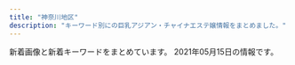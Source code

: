 ```yaml
---
title: "神奈川地区"
description: "キーワード別にの巨乳アジアン・チャイナエステ嬢情報をまとめました。"
---
```


新着画像と新着キーワードをまとめています。
2021年05月15日の情報です。

<DmmAffiliateIns />
<KeywordTable
  shops={
    [
    {
        "station": "JR\u5e73\u585a\u99c5\u5317\u53e3",
        "url": "http://www.huyo.work/",
        "img_links": [
            "http://www.huyo.work/images/head.jpg",
            "http://www.huyo.work/images/2.jpg",
            "http://www.huyo.work/images/interior_t.jpg",
            "http://www.huyo.work/images/news.jpg",
            "http://www.huyo.work/images/sys1.jpg",
            "http://www.huyo.work/img/sora1.jpg",
            "http://www.huyo.work/images/4.jpg",
            "http://www.huyo.work/img/riri1.jpg",
            "http://www.huyo.work/images/mobile.jpg",
            "http://www.huyo.work/images/int2.jpg",
            "http://www.huyo.work/images/line.png",
            "http://www.huyo.work/images/3.jpg",
            "http://www.huyo.work/img/mimi1.jpg",
            "http://www.huyo.work/images/int1.jpg",
            "http://www.huyo.work/images/7.jpg",
            "http://www.huyo.work/images/1.jpg",
            "http://www.huyo.work/img/nana1.jpg",
            "http://www.huyo.work/images/info.jpg",
            "http://www.huyo.work/images/sys2.jpg",
            "http://www.huyo.work/images/staff_t.jpg",
            "http://www.huyo.work/images/8.jpg",
            "http://www.huyo.work/img/ayumi1.jpg",
            "http://www.huyo.work/img/hana1.jpg",
            "http://www.huyo.work/img/mayu1.jpg",
            "http://www.huyo.work/images/5.jpg"
        ],
        "name": "\u3075\u3088\u3046",
        "keywords": {}
    },
    {
        "img_links": [
            "http://es-rei.work/1.jpg",
            "http://es-rei.work/_src/26747296/line1.jpg",
            "http://es-rei.work/_src/26747114/base_03.png",
            "http://es-rei.work/_src/34041600/line3.png",
            "http://es-rei.work/_src/26791051/_dsf9446.jpg",
            "http://es-rei.work/_src/26747170/base_01.png",
            "http://es-rei.work/5.jpg",
            "http://es-rei.work/_src/26747206/navi2_02.png",
            "http://es-rei.work/_src/26747205/navi2_01.png",
            "http://es-rei.work/_src/26747300/line3.png",
            "http://es-rei.work/_src/26747229/line1.jpg",
            "http://es-rei.work/_src/26747141/base_03.png",
            "http://es-rei.work/_src/26747199/sign.png",
            "http://es-rei.work/_src/34041597/wechatimg26_20200914183556350.jpg",
            "http://es-rei.work/_src/26790995/wechatimg38_20181018221746252.jpg",
            "http://es-rei.work/_src/26747209/navi2_05.png",
            "http://es-rei.work/_src/47863239/line3.png",
            "http://es-rei.work/_src/26747203/list_04.png",
            "http://es-rei.work/4.jpg",
            "http://es-rei.work/_src/26791049/_dsf9442.jpg",
            "http://es-rei.work/2.jpg",
            "http://es-rei.work/_src/26747287/line3.png",
            "http://es-rei.work/_src/26747227/line3.png",
            "http://es-rei.work/_src/26747093/_igp4295.jpg",
            "http://es-rei.work/_src/47863108/wechatimg26_20200914183556350.jpg",
            "http://es-rei.work/_src/26747173/base_03.png",
            "http://es-rei.work/_src/26747200/list_01.png",
            "http://es-rei.work/_src/26747289/wechatimg77.jpg",
            "http://es-rei.work/_src/26838155/wechatimg202.jpg",
            "http://es-rei.work/_src/26838158/wechatimg75.jpg",
            "http://es-rei.work/_src/26747210/navi2_06.png",
            "http://es-rei.work/_src/26747223/line3.png",
            "http://es-rei.work/_src/26747201/list_02.png",
            "http://es-rei.work/_src/26824435/cam2.png",
            "http://es-rei.work/_src/26838160/line.png",
            "http://es-rei.work/_src/26747294/line3.png",
            "http://es-rei.work/_src/26747304/line1.jpg",
            "http://es-rei.work/_src/26747187/base_03.png",
            "http://es-rei.work/_src/26747153/base_01.png",
            "http://es-rei.work/_src/47863241/05859f21726dfcef9faa9bab12a2595.jpg",
            "http://es-rei.work/_src/26747292/wechatimg202.jpg",
            "http://es-rei.work/_src/26747204/list_05.png",
            "http://es-rei.work/_src/26747185/base_01.png",
            "http://es-rei.work/_src/26747222/line3.png",
            "http://es-rei.work/_src/26791115/_igp4263.jpg",
            "http://es-rei.work/_src/34041596/05859f21726dfcef9faa9bab12a2595.jpg",
            "http://es-rei.work/_src/26838156/wechatimg204.jpg",
            "http://es-rei.work/_src/26838136/news.jpg",
            "http://es-rei.work/_src/26747158/base_03.png",
            "http://es-rei.work/_src/47863240/line3.png",
            "http://es-rei.work/_src/26747225/wechatimg75.jpg",
            "http://es-rei.work/_src/26747208/navi2_04.png",
            "http://es-rei.work/_src/26791053/_dsf9449.jpg",
            "http://es-rei.work/_src/26747132/line1.jpg",
            "http://es-rei.work/_src/26747293/line3.png",
            "http://es-rei.work/_src/26838174/line.png",
            "http://es-rei.work/_src/26747302/wechatimg204.jpg",
            "http://es-rei.work/_src/34124118/wechatimg26_20200914183556350.jpg",
            "http://es-rei.work/3.jpg",
            "http://es-rei.work/_src/26747301/line3.png",
            "http://es-rei.work/_src/26747221/wechatimg164_1.jpg",
            "http://es-rei.work/_src/26747086/base_01.png",
            "http://es-rei.work/_src/34041599/line3.png",
            "http://es-rei.work/_src/47863242/100054276feb8d8cef3ac5199531cfe.jpg",
            "http://es-rei.work/_src/26747288/line3.png",
            "http://es-rei.work/_src/26824216/b0131b16446464e537eff864d8f041bb.jpg",
            "http://es-rei.work/_src/47863244/line1.jpg",
            "http://es-rei.work/_src/26747202/list_03.png",
            "http://es-rei.work/_src/26747126/base_01.png",
            "http://es-rei.work/_src/34041693/line1.jpg",
            "http://es-rei.work/_src/26747231/line1.jpg",
            "http://es-rei.work/_src/26747226/line3.png",
            "http://es-rei.work/_src/26747218/line1.jpg",
            "http://es-rei.work/_src/26747089/51d8ecbee4cc2935f070c539c37ded71.jpg",
            "http://es-rei.work/_src/26838157/wechatimg77.jpg",
            "http://es-rei.work/_src/26747207/navi2_03.png"
        ],
        "keywords": {
            "86": 4,
            "89": 2,
            "85": 2,
            "83": 4
        },
        "name": "\u9e97",
        "station": "JR\u85e4\u6ca2\u99c5\u5357\u53e3",
        "url": "http://es-rei.work/"
    },
    {
        "name": "\u30c6\u30a3\u30a2\u30e9",
        "station": "JR\u85e4\u6ca2\u99c5\u5357\u53e3",
        "url": "http://es-tiara.jpest.net/",
        "keywords": {},
        "img_links": [
            "http://es-tiara.jpest.net/uploads//sites/29/2021/05/g3.jpg",
            "http://es-tiara.jpest.net/uploads//sites/29/2020/11/new_03.jpg",
            "http://es-tiara.jpest.net/uploads//sites/29/2021/05/g1.jpg",
            "http://es-tiara.jpest.net/uploads//sites/29/elementor/thumbs/g2-p6y6me2p9fjnaj0de7ydxk9qgy0x3q0q7mdpblc9tk.jpg",
            "http://es-tiara.jpest.net/uploads//sites/29/2021/05/g4.jpg",
            "http://es-tiara.jpest.net/uploads//sites/29/elementor/thumbs/g4-p6y6qq3wrxh8tspq33egfgw92wnulh8652oaziwx4o.jpg",
            "http://es-tiara.jpest.net/uploads//sites/29/2020/11/new_01.jpg",
            "http://es-tiara.jpest.net/uploads//sites/29/2021/05/g2.jpg",
            "http://es-tiara.jpest.net/uploads//sites/29/2020/11/top-1.png",
            "http://es-tiara.jpest.net/uploads//sites/29/elementor/thumbs/g1-p6y6ogby9cdarq0icm1wwjj5eduwzt7ittx28ga660.jpg",
            "http://es-tiara.jpest.net/uploads//sites/29/2020/11/liushu.png",
            "http://es-tiara.jpest.net/uploads//sites/29/elementor/thumbs/g3-p6y6s5t17tg0kcmmp7qxqlulr3l1ctxeo6k0dqs9mg.jpg"
        ]
    },
    {
        "station": "JR\u85e4\u6ca2\u99c5\u5357\u53e3",
        "keywords": {},
        "url": "http://yushinen.info/",
        "name": "\u7652\u5fc3\u5712",
        "img_links": [
            "http://yushinen.info/images/g5.jpg",
            "http://yushinen.info/images/g2.jpg",
            "http://yushinen.info/images/g1.jpg",
            "http://yushinen.info/images/room5.jpg",
            "http://yushinen.info/images/room1.jpg",
            "http://yushinen.info/images/g4.jpg",
            "http://yushinen.info/images/room3.jpg",
            "http://yushinen.info/images/room2.jpg",
            "http://yushinen.info/images/g0.jpg",
            "http://yushinen.info/images/nei-03.png",
            "http://yushinen.info/images/g7.jpg",
            "http://yushinen.info/images/info.png",
            "http://yushinen.info/images/room6.jpg",
            "http://yushinen.info/images/g3.jpg",
            "http://yushinen.info/images/flw.png",
            "http://yushinen.info/images/top.jpg",
            "http://yushinen.info/images/mobile.png",
            "http://yushinen.info/images/g6.jpg",
            "http://yushinen.info/images/room4.jpg"
        ]
    },
    {
        "station": "\u4fdd\u571f\u30f6\u8c37\u99c5\u897f\u53e3",
        "keywords": {
            "87": 12,
            "D": 12,
            "C": 12,
            "86": 12
        },
        "url": "http://www.biup.esturl.com/",
        "img_links": [
            "http://www.biup.esturl.com/images/maining.jpg",
            "http://www.biup.esturl.com/images/tit_new.png",
            "http://www.biup.esturl.com/files/001.jpg",
            "http://www.biup.esturl.com/images/tit_therapist.png",
            "http://www.biup.esturl.com/files/002.jpg",
            "http://www.biup.esturl.com/files/003.jpg",
            "http://www.biup.esturl.com/images/img_tel.png",
            "http://www.biup.esturl.com/files/004.jpg",
            "http://www.biup.esturl.com/images/top.jpg",
            "http://www.biup.esturl.com/images/sp_tit_new.png",
            "http://www.biup.esturl.com/images/sp_top.jpg",
            "http://www.biup.esturl.com/images/sp_tit_therapist.png"
        ],
        "name": "\u7f8e UP \uff5e\u30d3\u30a2\u30c3\u30d7\uff5e"
    },
    {
        "station": "JR\u85e4\u6ca2\u99c5\u5357\u53e3",
        "url": "http://vinntuy.xyz/",
        "img_links": [
            "http://vinntuy.xyz/static/picture/top.png",
            "http://vinntuy.xyz/static/picture/s3.jpg",
            "http://vinntuy.xyz/static/picture/room2.jpg",
            "http://vinntuy.xyz/uploads/210401/1-210401144410258.jpg",
            "http://vinntuy.xyz/static/picture/room4.jpg",
            "http://vinntuy.xyz/uploads/210401/1-2104011443001G.jpg",
            "http://vinntuy.xyz/static/picture/s1.jpg",
            "http://vinntuy.xyz/static/picture/s_staff.png",
            "http://vinntuy.xyz/static/picture/room1.jpg",
            "http://vinntuy.xyz/static/picture/news.png",
            "http://vinntuy.xyz/static/picture/mobile.jpg",
            "http://vinntuy.xyz/uploads/210401/1-210401144331M4.jpg",
            "http://vinntuy.xyz/uploads/210412/1-2104121Q114L2.jpg",
            "http://vinntuy.xyz/static/picture/room3.jpg"
        ],
        "name": "Honeyroom",
        "keywords": {}
    },
    {
        "keywords": {},
        "url": "http://vinerty.xyz/",
        "img_links": [
            "http://vinerty.xyz/uploads/180620/1-1P62010193X63.jpg",
            "http://vinerty.xyz/templets/default/picture/interior_t.jpg",
            "http://vinerty.xyz/uploads/210414/1-210414154313312.jpg",
            "http://vinerty.xyz/templets/default/picture/news.jpg",
            "http://vinerty.xyz/uploads/210414/1-210414154346291.png",
            "http://vinerty.xyz/uploads/210414/1-21041415424K61.jpg",
            "http://vinerty.xyz/templets/default/picture/head.jpg",
            "http://vinerty.xyz/uploads/180620/1-1P62010154K00.png",
            "http://vinerty.xyz/uploads/210414/1-2104141542145O.jpg",
            "http://vinerty.xyz/uploads/210414/1-21041416305D18.jpg",
            "http://vinerty.xyz/uploads/210424/1-210424092F2349.jpg",
            "http://vinerty.xyz/templets/default/picture/rec1.png",
            "http://vinerty.xyz/templets/default/picture/staff_t.jpg"
        ],
        "station": "\u6e58\u5357\u53f0\u99c5\u897f\u53e3",
        "name": "\u6e05\u6c34\u6e7e"
    },
    {
        "img_links": [
            "http://www.cc-girl.work/img/kaoru1.jpg",
            "http://www.cc-girl.work/images/sys2.jpg",
            "http://www.cc-girl.work/images/5.jpg",
            "http://www.cc-girl.work/images/staff_t.jpg",
            "http://www.cc-girl.work/images/6.jpg",
            "http://www.cc-girl.work/images/1.jpg",
            "http://www.cc-girl.work/images/int1.jpg",
            "http://www.cc-girl.work/images/7.jpg",
            "http://www.cc-girl.work/img/kumi1.jpg",
            "http://www.cc-girl.work/img/miho1.jpg",
            "http://www.cc-girl.work/images/3.jpg",
            "http://www.cc-girl.work/images/interior_t.jpg",
            "http://www.cc-girl.work/images/8.jpg",
            "http://www.cc-girl.work/img/sizuka1.jpg",
            "http://www.cc-girl.work/images/mobile.jpg",
            "http://www.cc-girl.work/images/4.jpg",
            "http://www.cc-girl.work/images/9.jpg",
            "http://www.cc-girl.work/img/yuri1.jpg",
            "http://www.cc-girl.work/images/sys3.jpg",
            "http://www.cc-girl.work/images/10.jpg",
            "http://www.cc-girl.work/images/rec2.jpg",
            "http://www.cc-girl.work/images/2.jpg",
            "http://www.cc-girl.work/img/eri1.jpg",
            "http://www.cc-girl.work/images/ac1.jpg",
            "http://www.cc-girl.work/images/ta.jpg",
            "http://www.cc-girl.work/images/news.jpg",
            "http://www.cc-girl.work/img/mari1.jpg",
            "http://www.cc-girl.work/img/yaya1.jpg",
            "http://www.cc-girl.work/images/rec1.jpg",
            "http://www.cc-girl.work/img/momo1.jpg",
            "http://www.cc-girl.work/images/11.jpg",
            "http://www.cc-girl.work/img/ai1.jpg",
            "http://www.cc-girl.work/images/line.png",
            "http://www.cc-girl.work/img/yuki1.jpg",
            "http://www.cc-girl.work/images/sys1.jpg",
            "http://www.cc-girl.work/images/head.jpg"
        ],
        "url": "http://www.cc-girl.work/",
        "keywords": {},
        "station": "\u4e0a\u5927\u5ca1\u99c5",
        "name": "yuyu-\u3086\u3046\u3086-"
    },
    {
        "keywords": {},
        "url": "http://f-kaori.work/",
        "station": "JR\u85e4\u6ca2\u99c5\u5357\u53e3",
        "name": "\u85ab",
        "img_links": [
            "http://f-kaori.work/sp/images/pc.jpg",
            "http://f-kaori.work/img/yoka1.jpg",
            "http://f-kaori.work/images/9.jpg",
            "http://f-kaori.work/images/staff_t.jpg",
            "http://f-kaori.work/sp/images/sys.png",
            "http://f-kaori.work/img/yaya1.jpg",
            "http://f-kaori.work/sp/images/9.jpg",
            "http://f-kaori.work/sp/menu/top.jpg",
            "http://f-kaori.work/sp/images/head.jpg",
            "http://f-kaori.work/sp/images/newsb.png",
            "http://f-kaori.work/sp/img/sora1.jpg",
            "http://f-kaori.work/sp/img/yoka1.jpg",
            "http://f-kaori.work/sp/images/int2.png",
            "http://f-kaori.work/sp/images/6.jpg",
            "http://f-kaori.work/sp/images/tel.jpg",
            "http://f-kaori.work/sp/images/rec1.png",
            "http://f-kaori.work/sp/img/sasa1.jpg",
            "http://f-kaori.work/img/risa1.jpg",
            "http://f-kaori.work/images/11.jpg",
            "http://f-kaori.work/images/rec1.png",
            "http://f-kaori.work/images/head.jpg",
            "http://f-kaori.work/sp/images/10.jpg",
            "http://f-kaori.work/images/int1.png",
            "http://f-kaori.work/sp/images/11.jpg",
            "http://f-kaori.work/img/yumi1.jpg",
            "http://f-kaori.work/images/7.jpg",
            "http://f-kaori.work/images/sm.jpg",
            "http://f-kaori.work/images/6.jpg",
            "http://f-kaori.work/images/sys.png",
            "http://f-kaori.work/images/mobile.jpg",
            "http://f-kaori.work/sp/images/footer.png",
            "http://f-kaori.work/sp/img/yaya1.jpg",
            "http://f-kaori.work/images/interior_t.jpg",
            "http://f-kaori.work/images/sisu.png",
            "http://f-kaori.work/images/1.jpg",
            "http://f-kaori.work/sp/images/int1.png",
            "http://f-kaori.work/sp/images/staff_t.jpg",
            "http://f-kaori.work/images/concept.png",
            "http://f-kaori.work/sp/images/top.jpg",
            "http://f-kaori.work/sp/images/sisu_t.png",
            "http://f-kaori.work/images/10.jpg",
            "http://f-kaori.work/images/int2.png",
            "http://f-kaori.work/img/sasa1.jpg",
            "http://f-kaori.work/img/sora1.jpg",
            "http://f-kaori.work/img/emi1.jpg",
            "http://f-kaori.work/sp/images/7.jpg",
            "http://f-kaori.work/sp/images/news.png",
            "http://f-kaori.work/sp/images/8.jpg",
            "http://f-kaori.work/images/line.png",
            "http://f-kaori.work/images/rec2.jpg",
            "http://f-kaori.work/sp/images/topgirl.png",
            "http://f-kaori.work/images/sisu_t.jpg",
            "http://f-kaori.work/sp/images/sisu.jpg",
            "http://f-kaori.work/sp/img/emi1.jpg",
            "http://f-kaori.work/sp/img/risa1.jpg",
            "http://f-kaori.work/sp/images/rec3.png",
            "http://f-kaori.work/images/8.jpg",
            "http://f-kaori.work/sp/menu/interior.jpg",
            "http://f-kaori.work/sp/images/1.jpg",
            "http://f-kaori.work/sp/images/rec2.jpg",
            "http://f-kaori.work/sp/images/interior_t.jpg",
            "http://f-kaori.work/sp/img/yumi1.jpg",
            "http://f-kaori.work/sp/menu/staff.jpg",
            "http://f-kaori.work/images/news.png"
        ]
    },
    {
        "station": "JR\u85e4\u6ca2\u99c5\u5357\u53e3",
        "img_links": [
            "http://yacho.est-u.com/images/staff_03.jpg",
            "http://yacho.est-u.com/images/5.jpg",
            "http://yacho.est-u.com/images/k1.jpg",
            "http://yacho.est-u.com/images/index_01.jpg",
            "http://yacho.est-u.com/images/3.jpg",
            "http://yacho.est-u.com/images/staff_01.jpg",
            "http://yacho.est-u.com/images/4.jpg",
            "http://yacho.est-u.com/images/index_17.jpg",
            "http://yacho.est-u.com/images/2.jpg",
            "http://yacho.est-u.com/images/index_15.jpg",
            "http://yacho.est-u.com/images/index_12.jpg",
            "http://yacho.est-u.com/images/index_03.jpg",
            "http://yacho.est-u.com/images/index_10.jpg",
            "http://yacho.est-u.com/images/index_05.jpg",
            "http://yacho.est-u.com/images/1.jpg",
            "http://yacho.est-u.com/images/index_04.jpg",
            "http://yacho.est-u.com/images/index_07.jpg",
            "http://yacho.est-u.com/images/index_02.jpg",
            "http://yacho.est-u.com/images/k2.jpg",
            "http://yacho.est-u.com/images/index_14.jpg",
            "http://yacho.est-u.com/images/index_06.jpg",
            "http://yacho.est-u.com/images/6.jpg"
        ],
        "keywords": {},
        "name": "\u591c\u8776",
        "url": "http://yacho.est-u.com/"
    },
    {
        "station": "JR\u6238\u585a\u99c5\u6771\u53e3",
        "name": "\u840c\u3048",
        "keywords": {
            "86": 12,
            "D": 12
        },
        "img_links": [
            "http://pretty-esthe.com/images/cg01.jpg",
            "http://pretty-esthe.com/images/r2.jpg",
            "http://pretty-esthe.com/images/news.png",
            "http://pretty-esthe.com/images/cg09.jpg",
            "http://pretty-esthe.com/images/r3.jpg",
            "http://pretty-esthe.com/images/evetop.png",
            "http://pretty-esthe.com/images/top.png",
            "http://pretty-esthe.com/images/r1.jpg",
            "http://pretty-esthe.com/images/r4.jpg",
            "http://pretty-esthe.com/images/cg02.jpg",
            "http://pretty-esthe.com/images/staff_s.png",
            "http://pretty-esthe.com/images/cg05.jpg"
        ],
        "url": "http://pretty-esthe.com/"
    },
    {
        "keywords": {
            "C": 12
        },
        "url": "http://es-treat.com/",
        "station": "\u5929\u738b\u753a\u99c5\u5357\u53e3",
        "img_links": [
            "http://es-treat.com/staff/nana/01mb.jpg",
            "http://es-treat.com/staff/remi/01.jpg",
            "http://es-treat.com/staff/rie/01mb.jpg",
            "http://es-treat.com/staff/yuri/01mb.jpg",
            "http://es-treat.com/staff/remi/01mb.jpg",
            "http://es-treat.com/staff/rie/01.jpg",
            "http://es-treat.com/staff/nana/01.jpg",
            "http://es-treat.com/img/acs.jpg",
            "http://es-treat.com/staff/yuri/01.jpg",
            "http://es-treat.com/pic/topimg1.jpg",
            "http://es-treat.com/pic/head.jpg",
            "http://es-treat.com/img/ttl_staff.png",
            "http://es-treat.com/staff/emi/01mb.jpg",
            "http://es-treat.com/staff/emi/01.jpg",
            "http://es-treat.com/img/tel.jpg"
        ],
        "name": "\u990a\u751f\u5802"
    },
    {
        "name": "\u30c6\u30df\u30ea",
        "keywords": {
            "85": 24,
            "83": 12,
            "86": 12,
            "87": 11,
            "D": 47,
            "C": 54
        },
        "img_links": [
            "https://temiri.ests.jp/images/tit_face.jpg",
            "https://temiri.ests.jp/images/room4.jpg",
            "https://temiri.ests.jp/photos/sites/37/2021/05/202105140250416.jpg",
            "https://temiri.ests.jp/images/top.png",
            "https://temiri.ests.jp/images/room1.jpg",
            "https://temiri.ests.jp/photos/sites/37/2021/04/2021042805581995.jpg",
            "https://temiri.ests.jp/images/tit_new.jpg",
            "https://temiri.ests.jp/photos/sites/37/2021/05/2021051402503516.jpg",
            "https://temiri.ests.jp/images/room2.jpg",
            "https://temiri.ests.jp/images/room5.jpg",
            "https://temiri.ests.jp/images/room6.jpg",
            "https://temiri.ests.jp/photos/sites/37/2021/04/2021042805581827.jpg",
            "https://temiri.ests.jp/images/link_nav05.jpg",
            "https://temiri.ests.jp/images/room3.jpg",
            "https://temiri.ests.jp/images/close_eject.png",
            "https://temiri.ests.jp/images/link_nav04.jpg",
            "https://temiri.ests.jp/images/link_nav03.jpg",
            "https://temiri.ests.jp/images/link_nav02.jpg",
            "https://temiri.ests.jp/images/link_nav07.jpg",
            "https://temiri.ests.jp/images/img_eject.jpg",
            "https://temiri.ests.jp/photos/sites/37/2021/04/2021042805581632.jpg",
            "https://temiri.ests.jp/images/tit_eject.jpg",
            "https://temiri.ests.jp/images/btn_eject.jpg",
            "https://temiri.ests.jp/images/link_nav01.jpg",
            "https://temiri.ests.jp/photos/sites/37/2021/04/2021042805581763.jpg",
            "https://temiri.ests.jp/images/link_nav06.jpg",
            "https://temiri.ests.jp/images/sp_top.jpg"
        ],
        "url": "https://temiri.ests.jp/",
        "station": "\u4e0a\u5927\u5ca1\u99c5"
    },
    {
        "url": "http://www.imouto-esute2866.com/",
        "station": "JR\u5e73\u585a\u99c5\u5317\u53e3",
        "name": "\u30ea\u30e9\u30af\u30bc\u30fc\u30b7\u30e7\u30f3\u59b9",
        "keywords": {
            "C": 7
        },
        "img_links": [
            "http://www.imouto-esute2866.com/flash/top-1.jpg",
            "http://www.imouto-esute2866.com/images/013.jpg",
            "http://www.imouto-esute2866.com/images/012.jpg"
        ]
    },
    {
        "station": "JR\u85e4\u6ca2\u99c5\u5357\u53e3",
        "img_links": [
            "http://www.relax-fairyark.info/img/sta264.jpg",
            "http://www.relax-fairyark.info/img/st261.jpg",
            "http://www.relax-fairyark.info/img/st1.jpg",
            "http://www.relax-fairyark.info/img/st223.jpg",
            "http://www.relax-fairyark.info/img/sta256.jpg",
            "http://www.relax-fairyark.info/img/sta223.jpg",
            "http://www.relax-fairyark.info/img/head.jpg",
            "http://www.relax-fairyark.info/img/st150.jpg",
            "http://www.relax-fairyark.info/img/st227.jpg",
            "http://www.relax-fairyark.info/img/sta150.jpg",
            "http://www.relax-fairyark.info/img/st255.jpg",
            "http://www.relax-fairyark.info/img/sta220.jpg",
            "http://www.relax-fairyark.info/img/sta261.jpg",
            "http://www.relax-fairyark.info/img/botton.jpg",
            "http://www.relax-fairyark.info/img/st260.jpg",
            "http://www.relax-fairyark.info/img/tel.png",
            "http://www.relax-fairyark.info/img/st265.jpg",
            "http://www.relax-fairyark.info/img/sta265.jpg",
            "http://www.relax-fairyark.info/img/footbotton.png",
            "http://www.relax-fairyark.info/img/sta255.jpg",
            "http://www.relax-fairyark.info/img/body2.jpg",
            "http://www.relax-fairyark.info/img/st0220.jpg",
            "http://www.relax-fairyark.info/img/nos.jpg",
            "http://www.relax-fairyark.info/img/st220.jpg",
            "http://www.relax-fairyark.info/img/sta213.jpg",
            "http://www.relax-fairyark.info/img/st264.jpg",
            "http://www.relax-fairyark.info/img/vlt.png",
            "http://www.relax-fairyark.info/img/sta260.jpg",
            "http://www.relax-fairyark.info/img/st213.jpg",
            "http://www.relax-fairyark.info/img/st256.jpg"
        ],
        "keywords": {
            "E": 5,
            "C": 2,
            "D": 5,
            "87": 6,
            "85": 2,
            "86": 4
        },
        "url": "http://www.relax-fairyark.info/",
        "name": "Fairy Ark"
    },
    {
        "url": "https://fuwafuwa-girl.jpn.vin/",
        "img_links": [
            "https://fuwafuwa-girl.jpn.vin/images/m12.jpg",
            "https://fuwafuwa-girl.jpn.vin/images/s_pick.png",
            "https://fuwafuwa-girl.jpn.vin/images/m13.jpg",
            "https://fuwafuwa-girl.jpn.vin/images/m9.jpg",
            "https://fuwafuwa-girl.jpn.vin/images/m8.jpg",
            "https://fuwafuwa-girl.jpn.vin/images/room1.jpg",
            "https://fuwafuwa-girl.jpn.vin/images/s_news.png",
            "https://fuwafuwa-girl.jpn.vin/photos/sites/34/2021/02/2021022406110282.jpg",
            "https://fuwafuwa-girl.jpn.vin/images/top.png",
            "https://fuwafuwa-girl.jpn.vin/images/m15.jpg",
            "https://fuwafuwa-girl.jpn.vin/images/room3.jpg",
            "https://fuwafuwa-girl.jpn.vin/images/s_massage.png",
            "https://fuwafuwa-girl.jpn.vin/images/info.jpg",
            "https://fuwafuwa-girl.jpn.vin/photos/sites/34/2021/02/2021022406110384.jpg",
            "https://fuwafuwa-girl.jpn.vin/images/s_staff.png",
            "https://fuwafuwa-girl.jpn.vin/images/m10.jpg",
            "https://fuwafuwa-girl.jpn.vin/images/room4.jpg",
            "https://fuwafuwa-girl.jpn.vin/photos/sites/34/2021/02/2021022406110276.jpg",
            "https://fuwafuwa-girl.jpn.vin/images/room2.jpg",
            "https://fuwafuwa-girl.jpn.vin/images/m14.jpg",
            "https://fuwafuwa-girl.jpn.vin/images/mobile.jpg",
            "https://fuwafuwa-girl.jpn.vin/images/s_link.png",
            "https://fuwafuwa-girl.jpn.vin/photos/sites/34/2021/02/202102240611046.jpg",
            "https://fuwafuwa-girl.jpn.vin/images/m7.jpg",
            "https://fuwafuwa-girl.jpn.vin/images/m11.jpg"
        ],
        "name": "\u3075\u308f\u3075\u308f\u5a18",
        "keywords": {
            "C": 13,
            "85": 5,
            "87": 10,
            "88": 5,
            "D": 10,
            "E": 10
        },
        "station": "\u4e0a\u5927\u5ca1\u99c5"
    },
    {
        "station": "JR\u85e4\u6ca2\u99c5\u5357\u53e3",
        "url": "https://174018370.wixsite.com/mysite-5/",
        "name": "\u30a2\u30eb\u30b9",
        "img_links": [
            "https://static.wixstatic.com/media/fa16f5_10bb2bee15cc4bae8e5cb63703e45c70~mv2.jpg",
            "https://static.wixstatic.com/media/fa16f5_c5eb62e882bb4223841ed94f9c0e4c94~mv2.jpg",
            "https://static.wixstatic.com/media/fa16f5_86eb1c796f8c4331b4c38b69cda1b743~mv2.jpg"
        ],
        "keywords": {
            "84": 4,
            "F": 1,
            "87": 5,
            "\u30bb\u30af\u30b7\u30fc": 5
        }
    },
    {
        "name": "\u3059\u3054\u3044\u7652\u3057",
        "img_links": [
            "http://www.sugoi.esturl.com/files/002.jpg",
            "http://www.sugoi.esturl.com/photo_news/upimg/70951608b5e693bbf5_0.jpg",
            "http://www.sugoi.esturl.com/images/tit_therapist.png",
            "http://www.sugoi.esturl.com/files/005.jpg",
            "http://www.sugoi.esturl.com/files/003.jpg",
            "http://www.sugoi.esturl.com/images/sp_top.jpg",
            "http://www.sugoi.esturl.com/images/maining.jpg",
            "http://www.sugoi.esturl.com/images/top.jpg",
            "http://www.sugoi.esturl.com/images/tit_new.png",
            "http://www.sugoi.esturl.com/images/sp_tit_therapist.png",
            "http://www.sugoi.esturl.com/images/sp_tit_new.png",
            "http://www.sugoi.esturl.com/photo_news/upimg/75643607cd8483a10c_0.jpg",
            "http://www.sugoi.esturl.com/images/img_tel.png",
            "http://www.sugoi.esturl.com/files/004.jpg",
            "http://www.sugoi.esturl.com/files/006.jpg",
            "http://www.sugoi.esturl.com/files/001.jpg"
        ],
        "keywords": {
            "87": 24,
            "D": 24,
            "86": 12,
            "C": 12
        },
        "url": "http://www.sugoi.esturl.com/",
        "station": "JR\u6238\u585a\u99c5"
    },
    {
        "img_links": [
            "http://www.bestlove.iesjp.com/photo_news/upimg/694716066af5752b7c_1.jpg",
            "http://www.bestlove.iesjp.com/files/007-03.jpg",
            "http://www.bestlove.iesjp.com/files/002.jpg",
            "http://www.bestlove.iesjp.com/files/003.jpg",
            "http://www.bestlove.iesjp.com/files/002-03.jpg",
            "http://www.bestlove.iesjp.com/files/006.jpg",
            "http://www.bestlove.iesjp.com/images/atomosky.jpg",
            "http://www.bestlove.iesjp.com/files/001-02.jpg",
            "http://www.bestlove.iesjp.com/files/004-02.jpg",
            "http://www.bestlove.iesjp.com/files/005.jpg",
            "http://www.bestlove.iesjp.com/files/007-02.jpg",
            "http://www.bestlove.iesjp.com/files/005-02.jpg",
            "http://www.bestlove.iesjp.com/files/006-03.jpg",
            "http://www.bestlove.iesjp.com/images/mobile.jpg",
            "http://www.bestlove.iesjp.com/files/007.jpg",
            "http://www.bestlove.iesjp.com/files/003-02.jpg",
            "http://www.bestlove.iesjp.com/files/003-03.jpg",
            "http://www.bestlove.iesjp.com/files/005-03.jpg",
            "http://www.bestlove.iesjp.com/photo_news/upimg/80412607e8c301f1d9_0.jpg",
            "http://www.bestlove.iesjp.com/files/006-02.jpg",
            "http://www.bestlove.iesjp.com/files/004-03.jpg",
            "http://www.bestlove.iesjp.com/files/004.jpg",
            "http://www.bestlove.iesjp.com/files/002-02.jpg",
            "http://www.bestlove.iesjp.com/images/r3.jpg",
            "http://www.bestlove.iesjp.com/files/001-03.jpg",
            "http://www.bestlove.iesjp.com/files/001.jpg",
            "http://www.bestlove.iesjp.com/images/line.png"
        ],
        "url": "http://www.bestlove.iesjp.com/",
        "name": "Best Love \uff5e\u30d9\u30b9\u30c8\u30e9\u30d6\uff5e",
        "keywords": {
            "83": 12,
            "87": 12,
            "D": 8,
            "C": 31
        },
        "station": "JR\u5e73\u585a\u99c5\u5317\u53e3"
    },
    {
        "keywords": {},
        "station": "JR\u85e4\u6ca2\u99c5\u5357\u53e3",
        "img_links": [
            "http://lavender-est.xyz/girl/5_3.jpg",
            "http://lavender-est.xyz/images/room/r3.jpg",
            "http://lavender-est.xyz/girl/14_2.jpg",
            "http://lavender-est.xyz/girl/7_2.jpg",
            "http://lavender-est.xyz/girl/14.jpg",
            "http://lavender-est.xyz/images/lr_02.jpg",
            "http://lavender-est.xyz/girl/9_1.jpg",
            "http://lavender-est.xyz/girl/5.jpg",
            "http://lavender-est.xyz/girl/9_2.jpg",
            "http://lavender-est.xyz/girl/5_2.jpg",
            "http://lavender-est.xyz/images/bar_staff.jpg",
            "http://lavender-est.xyz/girl/10.jpg",
            "http://lavender-est.xyz/images/top01.jpg",
            "http://lavender-est.xyz/images/tel.png",
            "http://lavender-est.xyz/images/twitter.jpg",
            "http://lavender-est.xyz/girl/7.jpg",
            "http://lavender-est.xyz/girl/7_1.jpg",
            "http://lavender-est.xyz/girl/9.jpg",
            "http://lavender-est.xyz/girl/14_1.jpg",
            "http://lavender-est.xyz/images/pro_girl_line.jpg",
            "http://lavender-est.xyz/girl/5_1.jpg",
            "http://lavender-est.xyz/images/mobile.png",
            "http://lavender-est.xyz/girl/11_1.jpg",
            "http://lavender-est.xyz/images/room/r4.jpg",
            "http://lavender-est.xyz/girl/6.jpg",
            "http://lavender-est.xyz/girl/10_1.jpg",
            "http://lavender-est.xyz/images/room/r1.jpg",
            "http://lavender-est.xyz/i/girl/6.jpg",
            "http://lavender-est.xyz/girl/6_1.jpg",
            "http://lavender-est.xyz/girl/11.jpg",
            "http://lavender-est.xyz/images/room/r2.jpg",
            "http://lavender-est.xyz/girl/11_2.jpg",
            "http://lavender-est.xyz/girl/10_2.jpg",
            "http://lavender-est.xyz/girl/2.jpg",
            "http://lavender-est.xyz/girl/2_1.jpg",
            "http://lavender-est.xyz/girl/3.jpg",
            "http://lavender-est.xyz/girl/15.jpg",
            "http://lavender-est.xyz/girl/15_1.jpg",
            "http://lavender-est.xyz/girl/3_1.jpg"
        ],
        "name": "\u30e9\u30d9\u30f3\u30c0\u30fc",
        "url": "http://lavender-est.xyz/"
    },
    {
        "img_links": [
            "http://treat-rlx.com/pic/topimg4.png",
            "http://treat-rlx.com/i/files/homeimg.jpg",
            "http://treat-rlx.com/img/ttl_mobile.png",
            "http://treat-rlx.com/staff/aya/01mb.jpg",
            "http://treat-rlx.com/staff/mika/01.jpg",
            "http://treat-rlx.com/img/ttl_staff.jpg",
            "http://treat-rlx.com/pic/topimg1.png",
            "http://treat-rlx.com/pic/head.jpg",
            "http://treat-rlx.com/img/att.png",
            "http://treat-rlx.com/pic/topimg5.png",
            "http://treat-rlx.com/img/ttl_rec.png",
            "http://treat-rlx.com/staff/aya/01.jpg",
            "http://treat-rlx.com/pic/topimg2.png",
            "http://treat-rlx.com/staff/mika/01mb.jpg",
            "http://treat-rlx.com/pic/topimg3.png"
        ],
        "station": "\u5584\u884c\u99c5\u6771\u53e3",
        "url": "http://treat-rlx.com/",
        "keywords": {
            "C": 11
        },
        "name": "\u798f\u7e01"
    },
    {
        "name": "\u968f\u7e01",
        "img_links": [
            "http://sui-en.work/images/1.png",
            "http://sui-en.work/images/sys1.jpg",
            "http://sui-en.work/images/ta.jpg",
            "http://sui-en.work/images/3.png",
            "http://sui-en.work/img/sena1.jpg",
            "http://sui-en.work/images/2.png",
            "http://sui-en.work/images/mobile.jpg",
            "http://sui-en.work/images/staff_t.png",
            "http://sui-en.work/images/b1.jpg",
            "http://sui-en.work/img/hana1.jpg",
            "http://sui-en.work/images/4.png",
            "http://sui-en.work/images/interior_t.png",
            "http://sui-en.work/images/head.jpg",
            "http://sui-en.work/images/int1.png",
            "http://sui-en.work/img/yuki1.jpg",
            "http://sui-en.work/img/kaori1.jpg",
            "http://sui-en.work/images/b2.jpg",
            "http://sui-en.work/images/tr.jpg",
            "http://sui-en.work/images/info.jpg",
            "http://sui-en.work/images/int2.png",
            "http://sui-en.work/images/sys3.png",
            "http://sui-en.work/images/news.jpg",
            "http://sui-en.work/images/sys2.jpg",
            "http://sui-en.work/images/int3.png"
        ],
        "station": "JR\u5e73\u585a\u99c5\u5317\u53e3",
        "keywords": {},
        "url": "http://sui-en.work/"
    },
    {
        "url": "http://izumi.ests.jp/",
        "keywords": {
            "D": 48,
            "E": 8,
            "87": 8,
            "85": 40,
            "86": 8
        },
        "img_links": [
            "http://izumi.ests.jp/photos/sites/54/2020/07/2020070605483923.jpg",
            "http://izumi.ests.jp/images/mobile.jpg",
            "http://izumi.ests.jp/images/s3.jpg",
            "http://izumi.ests.jp/images/service2.jpg",
            "http://izumi.ests.jp/images/room3.jpg",
            "http://izumi.ests.jp/photos/sites/54/2019/10/2019100205593058.jpg",
            "http://izumi.ests.jp/photos/sites/54/2020/05/2020051209400132.jpg",
            "http://izumi.ests.jp/images/room4.jpg",
            "http://izumi.ests.jp/images/top.jpg",
            "http://izumi.ests.jp/images/info.jpg",
            "http://izumi.ests.jp/images/s_news.jpg",
            "http://izumi.ests.jp/photos/sites/54/2019/10/2019100205592997.jpg",
            "http://izumi.ests.jp/images/s1.jpg",
            "http://izumi.ests.jp/images/room1.jpg",
            "http://izumi.ests.jp/images/info2.jpg",
            "http://izumi.ests.jp/images/room2.jpg",
            "http://izumi.ests.jp/images/service3.jpg",
            "http://izumi.ests.jp/images/service4.jpg",
            "http://izumi.ests.jp/images/service1.jpg",
            "http://izumi.ests.jp/photos/sites/54/2020/12/2020121307073529.jpg",
            "http://izumi.ests.jp/photos/sites/54/2021/04/2021042802424765.jpg",
            "http://izumi.ests.jp/photos/sites/54/2020/09/2020092004565418.jpg"
        ],
        "station": "\u6e58\u5357\u53f0\u99c5\u897f\u53e3",
        "name": "\u6e58\u5357\u604b"
    },
    {
        "name": "\u60a0\u697d",
        "img_links": [
            "http://yu-raku.info/staff/s-yuko1.jpg",
            "http://yu-raku.info/staff/s-kana1.jpg",
            "http://yu-raku.info/images/bar-therapist.png",
            "http://yu-raku.info/images/fotter.jpg",
            "http://yu-raku.info/images/b-interior.jpg",
            "http://yu-raku.info/staff/s-niri1.jpg",
            "http://yu-raku.info/images/sm-cam30min.png",
            "http://yu-raku.info/images/pic-interior.png",
            "http://yu-raku.info/staff/s-miki1.jpg",
            "http://yu-raku.info/staff/s-emi5.jpg",
            "http://yu-raku.info/images/cam30min.png",
            "http://yu-raku.info/staff/s-sayuri1.jpg",
            "http://yu-raku.info/images/bar-interior.png",
            "http://yu-raku.info/images/c-therapist0.png",
            "http://yu-raku.info/images/bar-cam.png",
            "http://yu-raku.info/sp/images/b-tel.png",
            "http://yu-raku.info/images/bar-cover.png",
            "http://yu-raku.info/sp/images/bar-cam.png",
            "http://yu-raku.info/staff/s-emi4.jpg",
            "http://yu-raku.info/staff/s-emi3.jpg",
            "http://yu-raku.info/staff/s-nana1.jpg",
            "http://yu-raku.info/sp/images/bar-cover.png",
            "http://yu-raku.info/images/bar-info.png",
            "http://yu-raku.info/images/c-top0.png"
        ],
        "station": "JR\u5927\u8239\u99c5\u6771\u53e3",
        "url": "http://yu-raku.info/",
        "keywords": {}
    },
    {
        "name": "\u6d5c\u8fba\u306e\u604b",
        "url": "http://www.hamabei.com/",
        "img_links": [
            "http://www.hamabei.com/images/buttona_06.jpg",
            "http://www.hamabei.com/images/giral012.jpg",
            "http://www.hamabei.com/images/buttona_05.jpg",
            "http://www.hamabei.com/images/qr.jpg",
            "http://www.hamabei.com/images/giral009.jpg",
            "http://www.hamabei.com/images/miki1.jpg",
            "http://www.hamabei.com/images/nana1.jpg",
            "http://www.hamabei.com/images/giral007.jpg",
            "http://www.hamabei.com/images/giral015.jpg",
            "http://www.hamabei.com/images/buttona_04.jpg",
            "http://www.hamabei.com/images/kaori1.jpg",
            "http://www.hamabei.com/images/buttona_08.jpg",
            "http://www.hamabei.com/images/buttona_07.jpg",
            "http://www.hamabei.com/images/giral014.jpg",
            "http://www.hamabei.com/images/buttona_03.jpg",
            "http://www.hamabei.com/images/yuka1.jpg"
        ],
        "station": "JR\u8305\u30f6\u5d0e\u99c5\u5357\u53e3",
        "keywords": {}
    },
    {
        "station": "JR\u85e4\u6ca2\u99c5\u5317\u53e3",
        "keywords": {},
        "url": "http://en.este88.com/",
        "name": "\u7e01",
        "img_links": [
            "http://en.este88.com/gals/yuyu1.jpg",
            "http://en.este88.com/i/images/info_15.jpg",
            "http://en.este88.com/gals/mika1.jpg",
            "http://en.este88.com/gals/asuka1.jpg",
            "http://en.este88.com/gals/rena1.jpg",
            "http://en.este88.com/gals/kasumi1.jpg",
            "http://en.este88.com/i/images/info_09.jpg",
            "http://en.este88.com/images/info.png",
            "http://en.este88.com/gals/nana1.jpg",
            "http://en.este88.com/gals/emi1.jpg",
            "http://en.este88.com/gals/koko1.jpg",
            "http://en.este88.com/i/images/info_12.jpg",
            "http://en.este88.com/gals/anna1.jpg",
            "http://en.este88.com/gals/saya1.jpg",
            "http://en.este88.com/i/images/info_07.jpg"
        ]
    },
    {
        "name": "\u30ad\u30e3\u30f3\u30c7\u30a3",
        "img_links": [
            "https://candy.jps.cm/images/s2.jpg",
            "https://candy.jps.cm/images/tel.jpg",
            "https://candy.jps.cm/images/s_link.jpg",
            "https://candy.jps.cm/photos/sites/46/2021/03/2021032412025519.jpg",
            "https://candy.jps.cm/images/room3.jpg",
            "https://candy.jps.cm/images/top.jpg",
            "https://candy.jps.cm/photos/sites/46/2021/03/2021032412025477.jpg",
            "https://candy.jps.cm/photos/sites/46/2021/03/2021032412025333.jpg",
            "https://candy.jps.cm/images/s1.jpg",
            "https://candy.jps.cm/images/room1.jpg",
            "https://candy.jps.cm/images/room4.jpg",
            "https://candy.jps.cm/images/room2.jpg",
            "https://candy.jps.cm/images/new.jpg",
            "https://candy.jps.cm/images/s_staff.jpg",
            "https://candy.jps.cm/photos/sites/46/2021/03/2021032412025571.jpg",
            "https://candy.jps.cm/images/news_bj2.jpg",
            "https://candy.jps.cm/images/s_face.jpg",
            "https://candy.jps.cm/images/mobile.jpg",
            "https://candy.jps.cm/images/s_news.jpg"
        ],
        "keywords": {
            "86": 48,
            "D": 64,
            "85": 16,
            "C": 12
        },
        "station": "JR\u6238\u585a\u99c5\u6771\u53e3",
        "url": "https://candy.jps.cm/"
    },
    {
        "name": "\u521d\u604b",
        "url": "http://www.hatsukoi.mensest.com/",
        "img_links": [
            "http://www.hatsukoi.mensest.com/files/005.jpg",
            "http://www.hatsukoi.mensest.com/files/006.jpg",
            "http://www.hatsukoi.mensest.com/images/btn2.png",
            "http://www.hatsukoi.mensest.com/images/icon_staff.png",
            "http://www.hatsukoi.mensest.com/images/mainImg_sub.jpg",
            "http://www.hatsukoi.mensest.com/common/images/photo02.jpg",
            "http://www.hatsukoi.mensest.com/files/001.jpg",
            "http://www.hatsukoi.mensest.com/common/images/photo01.jpg",
            "http://www.hatsukoi.mensest.com/images/icon_tel.png",
            "http://www.hatsukoi.mensest.com/images/icon_info.png",
            "http://www.hatsukoi.mensest.com/files/002.jpg",
            "http://www.hatsukoi.mensest.com/files/004.jpg",
            "http://www.hatsukoi.mensest.com/images/icon_top.png",
            "http://www.hatsukoi.mensest.com/files/003.jpg",
            "http://www.hatsukoi.mensest.com/common/images/photo03.jpg"
        ],
        "station": "JR\u6771\u6238\u585a\u99c5\u6771\u53e3",
        "keywords": {
            "D": 24,
            "88": 4,
            "87": 16,
            "86": 4
        }
    },
    {
        "name": "\u30ad\u30e5\u30fc\u30c8",
        "img_links": [
            "http://onlyone-relax.xyz/images/cg06.jpg",
            "http://onlyone-relax.xyz/images/cg09.jpg",
            "http://onlyone-relax.xyz/images/cg01.jpg",
            "http://onlyone-relax.xyz/images/cg02.jpg",
            "http://onlyone-relax.xyz/images/cg08.jpg",
            "http://onlyone-relax.xyz/images/top2.png",
            "http://onlyone-relax.xyz/images/spacer300x450.png",
            "http://onlyone-relax.xyz/images/cg07.jpg",
            "http://onlyone-relax.xyz/images/cg04.jpg",
            "http://onlyone-relax.xyz/images/qr.jpg",
            "http://onlyone-relax.xyz/images/1.jpg",
            "http://onlyone-relax.xyz/images/4.jpg",
            "http://onlyone-relax.xyz/images/2.jpg",
            "http://onlyone-relax.xyz/images/top.png",
            "http://onlyone-relax.xyz/images/cg10.jpg",
            "http://onlyone-relax.xyz/images/cg05.jpg",
            "http://onlyone-relax.xyz/images/cg03.jpg"
        ],
        "url": "http://onlyone-relax.xyz/",
        "keywords": {
            "E": 8,
            "F": 8,
            "C": 8,
            "D": 61
        },
        "station": "JR\u5c0f\u7530\u539f\u99c5\u897f\u53e3"
    },
    {
        "img_links": [
            "http://es-hanabi.xyz/images/new1.jpg",
            "http://es-hanabi.xyz/images/g5.jpg",
            "http://es-hanabi.xyz/images/top.jpg",
            "http://es-hanabi.xyz/images/r5.jpg",
            "http://es-hanabi.xyz/images/g2.jpg",
            "http://es-hanabi.xyz/images/g1.jpg",
            "http://es-hanabi.xyz/images/r2.jpg",
            "http://es-hanabi.xyz/images/r1.jpg",
            "http://es-hanabi.xyz/images/r7.jpg",
            "http://es-hanabi.xyz/images/r8.jpg",
            "http://es-hanabi.xyz/images/g0.jpg",
            "http://es-hanabi.xyz/images/mobile.png",
            "http://es-hanabi.xyz/images/zi_staff.png",
            "http://es-hanabi.xyz/images/g3.jpg",
            "http://es-hanabi.xyz/images/g4.jpg",
            "http://es-hanabi.xyz/images/r6.jpg"
        ],
        "name": "\u30cf\u30ca\u30d3",
        "station": "JR\u5e73\u585a\u99c5\u897f\u53e3",
        "url": "http://es-hanabi.xyz/",
        "keywords": {
            "C": 7
        }
    },
    {
        "name": "\u5eb7\u7f8e\uff5e\u30b3\u30a6\u30df\uff5e",
        "img_links": [
            "http://haruk.work/sp/images/info_t.jpg",
            "http://haruk.work/sp/images/int4.jpg",
            "http://haruk.work/sp/images/ac1.jpg",
            "http://haruk.work/sp/img/ayumi1.jpg",
            "http://haruk.work/sp/images/sms.jpg",
            "http://haruk.work/images/rec2.jpg",
            "http://haruk.work/images/info.png",
            "http://haruk.work/sp/images/int5.jpg",
            "http://haruk.work/images/sm.jpg",
            "http://haruk.work/images/interior_t.jpg",
            "http://haruk.work/img/yuna1.jpg",
            "http://haruk.work/images/1.jpg",
            "http://haruk.work/sp/images/1.jpg",
            "http://haruk.work/sp/img/yuna1.jpg",
            "http://haruk.work/sp/images/interior_t.jpg",
            "http://haruk.work/images/3.jpg",
            "http://haruk.work/images/head.jpg",
            "http://haruk.work/img/akari1.jpg",
            "http://haruk.work/sp/images/info.png",
            "http://haruk.work/images/staff_t.jpg",
            "http://haruk.work/images/news.png",
            "http://haruk.work/images/ta.jpg",
            "http://haruk.work/sp/images/rec1.png",
            "http://haruk.work/images/int1.png",
            "http://haruk.work/images/tel.jpg",
            "http://haruk.work/sp/img/akari1.jpg",
            "http://haruk.work/images/sys.png",
            "http://haruk.work/images/line.png",
            "http://haruk.work/sp/images/news.jpg",
            "http://haruk.work/sp/images/footer.png",
            "http://haruk.work/sp/images/ac2.jpg",
            "http://haruk.work/sp/images/int1.jpg",
            "http://haruk.work/sp/images/3.jpg",
            "http://haruk.work/images/int2.png",
            "http://haruk.work/img/ayumi1.jpg",
            "http://haruk.work/sp/images/rec2.jpg",
            "http://haruk.work/sp/menu/staff.jpg",
            "http://haruk.work/sp/images/int2.jpg",
            "http://haruk.work/sp/images/newsb.png",
            "http://haruk.work/sp/images/sys.png",
            "http://haruk.work/sp/menu/top.jpg",
            "http://haruk.work/sp/images/2.jpg",
            "http://haruk.work/sp/images/tel.jpg",
            "http://haruk.work/images/2.jpg",
            "http://haruk.work/sp/images/int3.jpg",
            "http://haruk.work/sp/images/staff_t.jpg",
            "http://haruk.work/images/rec1.png",
            "http://haruk.work/sp/images/head.jpg"
        ],
        "station": "JR\u5927\u8239\u99c5\u6771\u53e3",
        "url": "http://haruk.work/",
        "keywords": {}
    },
    {
        "keywords": {},
        "img_links": [
            "http://tenshinokoi.es-come.net/images/info1.jpg",
            "http://tenshinokoi.es-come.net/girls/hiromi1.jpg",
            "http://tenshinokoi.es-come.net/i/80/risa1.jpg",
            "http://tenshinokoi.es-come.net/images/share/pickup.png",
            "http://tenshinokoi.es-come.net/images/shishubar.png",
            "http://tenshinokoi.es-come.net/girls/misaki1.jpg",
            "http://tenshinokoi.es-come.net/i/80/yuna1.jpg",
            "http://tenshinokoi.es-come.net/girls/riri1.jpg",
            "http://tenshinokoi.es-come.net/images/share/tel.png",
            "http://tenshinokoi.es-come.net/img/header00.jpg",
            "http://tenshinokoi.es-come.net/img/header02.jpg",
            "http://tenshinokoi.es-come.net/img/sumire1.jpg",
            "http://tenshinokoi.es-come.net/i/120/risa1.jpg",
            "http://tenshinokoi.es-come.net/girls/yuyu1.jpg",
            "http://tenshinokoi.es-come.net/girls/sumire1.jpg",
            "http://tenshinokoi.es-come.net/girls/yuki1.jpg",
            "http://tenshinokoi.es-come.net/images/info2.jpg",
            "http://tenshinokoi.es-come.net/images/share/sp-kp2.png",
            "http://tenshinokoi.es-come.net/i/80/sumire1.jpg",
            "http://tenshinokoi.es-come.net/images/infobar.png",
            "http://tenshinokoi.es-come.net/girls/risa1.jpg",
            "http://tenshinokoi.es-come.net/i/80/yuyu1.jpg",
            "http://tenshinokoi.es-come.net/i/120/sumire1.jpg",
            "http://tenshinokoi.es-come.net/girls/yurika1.jpg",
            "http://tenshinokoi.es-come.net/images/qr.jpg",
            "http://tenshinokoi.es-come.net/img/yuyu1.jpg",
            "http://tenshinokoi.es-come.net/i/120/yuyu1.jpg",
            "http://tenshinokoi.es-come.net/img/risa1.jpg",
            "http://tenshinokoi.es-come.net/images/therapistbar.png",
            "http://tenshinokoi.es-come.net/i/120/yuna1.jpg",
            "http://tenshinokoi.es-come.net/img/header01.jpg",
            "http://tenshinokoi.es-come.net/girls/kana1.jpg"
        ],
        "name": "\u5929\u4f7f\u306e\u604b",
        "url": "http://tenshinokoi.es-come.net/",
        "station": "\u8305\u30f6\u5d0e\u99c5\u5357\u53e3"
    },
    {
        "name": "\u61a9",
        "station": "\u8ffd\u6d5c\u99c5",
        "url": "http://ikoi.esjp.xyz/",
        "img_links": [
            "http://ikoi.esjp.xyz/img/059.png",
            "http://ikoi.esjp.xyz/i/img/photo04.jpg",
            "http://ikoi.esjp.xyz/img/top_pickback.png",
            "http://ikoi.esjp.xyz/i/img/photo03.jpg",
            "http://ikoi.esjp.xyz/img/lr_01.jpg",
            "http://ikoi.esjp.xyz/img/room/photo02.jpg",
            "http://ikoi.esjp.xyz/img/qr.jpg",
            "http://ikoi.esjp.xyz/i/img/photo01.jpg",
            "http://ikoi.esjp.xyz/img/sub_staff.jpg",
            "http://ikoi.esjp.xyz/girl/5.jpg",
            "http://ikoi.esjp.xyz/girl/4.jpg",
            "http://ikoi.esjp.xyz/girl/3.jpg",
            "http://ikoi.esjp.xyz/img/capinfo.jpg",
            "http://ikoi.esjp.xyz/img/room/photo06.jpg",
            "http://ikoi.esjp.xyz/girl/6.jpg",
            "http://ikoi.esjp.xyz/img/room/photo01.jpg",
            "http://ikoi.esjp.xyz/i/img/photo02.jpg",
            "http://ikoi.esjp.xyz/girl/2.jpg",
            "http://ikoi.esjp.xyz/img/room/photo05.jpg",
            "http://ikoi.esjp.xyz/img/lr_02.jpg",
            "http://ikoi.esjp.xyz/i/img/photo05.jpg",
            "http://ikoi.esjp.xyz/img/pro_girl_line.jpg",
            "http://ikoi.esjp.xyz/img/rec_top.png",
            "http://ikoi.esjp.xyz/i/img/photo06.jpg",
            "http://ikoi.esjp.xyz/img/room/photo03.jpg",
            "http://ikoi.esjp.xyz/girl/1.jpg",
            "http://ikoi.esjp.xyz/img/room/photo04.jpg"
        ],
        "keywords": {}
    },
    {
        "keywords": {
            "86": 48,
            "85": 16,
            "D": 64,
            "C": 12
        },
        "img_links": [
            "https://kanmiryou.xyz.mn/images/top.jpg",
            "https://kanmiryou.xyz.mn/images/s_face.jpg",
            "https://kanmiryou.xyz.mn/images/s_news.jpg",
            "https://kanmiryou.xyz.mn/images/s1.jpg",
            "https://kanmiryou.xyz.mn/images/s_link.jpg",
            "https://kanmiryou.xyz.mn/images/s_staff.jpg",
            "https://kanmiryou.xyz.mn/images/room2.jpg",
            "https://kanmiryou.xyz.mn/photos/sites/40/2021/03/2021030614173780.jpg",
            "https://kanmiryou.xyz.mn/images/room3.jpg",
            "https://kanmiryou.xyz.mn/photos/sites/40/2021/03/2021030614173724.jpg",
            "https://kanmiryou.xyz.mn/images/mobile.jpg",
            "https://kanmiryou.xyz.mn/photos/sites/40/2021/03/2021030618231353.jpg",
            "https://kanmiryou.xyz.mn/images/room1.jpg",
            "https://kanmiryou.xyz.mn/images/s2.jpg",
            "https://kanmiryou.xyz.mn/images/news_bj2.jpg",
            "https://kanmiryou.xyz.mn/images/tel.jpg",
            "https://kanmiryou.xyz.mn/images/new.jpg",
            "https://kanmiryou.xyz.mn/photos/sites/40/2021/03/2021030614173823.jpg",
            "https://kanmiryou.xyz.mn/images/room4.jpg"
        ],
        "station": "JR\u5927\u8239\u99c5\u6771\u53e3",
        "url": "https://kanmiryou.xyz.mn/",
        "name": "\u7518\u5473\u6599"
    },
    {
        "name": "\u591c\u6765\u9999",
        "img_links": [
            "http://airi-est.xyz/images/sub_news.png",
            "http://airi-est.xyz/images/room2.jpg",
            "http://airi-est.xyz/images/sub_pickup.png",
            "http://airi-est.xyz/images/icon_call.png",
            "http://airi-est.xyz/images/tel.png",
            "http://airi-est.xyz/images/room1.jpg",
            "http://airi-est.xyz/images/rec-top.jpg",
            "http://airi-est.xyz/images/return.png",
            "http://airi-est.xyz/girl/3.jpg",
            "http://airi-est.xyz/images/qr.jpg",
            "http://airi-est.xyz/images/room4.jpg",
            "http://airi-est.xyz/images/info.jpg",
            "http://airi-est.xyz/images/sub_staff.png",
            "http://airi-est.xyz/images/room3.jpg",
            "http://airi-est.xyz/girl/1.jpg",
            "http://airi-est.xyz/images/clear_line.png"
        ],
        "station": "JR\u5c0f\u7530\u539f\u99c5\u6771\u53e3",
        "url": "http://airi-est.xyz/",
        "keywords": {
            "C": 9
        }
    },
    {
        "keywords": {
            "C": 2,
            "90": 1,
            "88": 1,
            "D": 4,
            "87": 1,
            "89": 2,
            "85": 1
        },
        "url": "http://candy.relaxjp.com/",
        "img_links": [
            "http://candy.relaxjp.com/css/nav/nav-001.png",
            "http://candy.relaxjp.com/css/osusume19.jpg",
            "http://candy.relaxjp.com/images/slider1/001.jpg",
            "http://candy.relaxjp.com/css/staff/staff007.png",
            "http://candy.relaxjp.com/css/staff/staff006.png",
            "http://candy.relaxjp.com/css/staff/staff006-a.png",
            "http://candy.relaxjp.com/css/nav/nav-004.png",
            "http://candy.relaxjp.com/css/staff/staff005-a.png",
            "http://candy.relaxjp.com/css/nav/nav-003.png",
            "http://candy.relaxjp.com/css/staff/staff005.png",
            "http://candy.relaxjp.com/css/staff/staff007-a.png",
            "http://candy.relaxjp.com/css/nav/nav-006.png",
            "http://candy.relaxjp.com/css/staff/staff003.png",
            "http://candy.relaxjp.com/css/tel.png",
            "http://candy.relaxjp.com/css/staff/staff0001.png",
            "http://candy.relaxjp.com/css/top0001.png",
            "http://candy.relaxjp.com/css/staff/staff003-a.png",
            "http://candy.relaxjp.com/css/nav/nav-002.png",
            "http://candy.relaxjp.com/css/staff/staff002-a.png",
            "http://candy.relaxjp.com/css/nav/nav-005.png",
            "http://candy.relaxjp.com/css/staff/staff004-a.png",
            "http://candy.relaxjp.com/images/slider1/003.jpg",
            "http://candy.relaxjp.com/css/staff/staff002.png",
            "http://candy.relaxjp.com/css/staff/staff001-a.png",
            "http://candy.relaxjp.com/css/staff/staff004.png"
        ],
        "station": "JR\u6771\u6238\u585a\u99c5\u6771\u53e3",
        "name": "Candy"
    },
    {
        "keywords": {},
        "url": "http://hoguraku.info/",
        "station": "JR\u5927\u8239\u99c5\u6771\u53e3",
        "img_links": [
            "http://hoguraku.info/_src/22294029/3_20180513213551306.jpg",
            "http://hoguraku.info/_src/55131553/img20210408153832112943.png",
            "http://hoguraku.info/staff-4.jpg",
            "http://hoguraku.info/_src/22266487/navi_02.png",
            "http://hoguraku.info/_src/22266489/navi_03.png",
            "http://hoguraku.info/_src/22266524/wechatimg96_20191205204603604.jpg",
            "http://hoguraku.info/_src/22266490/navi2_03.png",
            "http://hoguraku.info/_src/22293601/newspinkup.png",
            "http://hoguraku.info/_src/22293610/pup.png",
            "http://hoguraku.info/_src/22293865/sign.png",
            "http://hoguraku.info/_src/22266485/navi_01.png",
            "http://hoguraku.info/_src/22294025/1_20180513213551260.jpg",
            "http://hoguraku.info/_src/22296697/pup.png",
            "http://hoguraku.info/_src/22266493/navi_05.png",
            "http://hoguraku.info/_src/22266491/navi_04.png",
            "http://hoguraku.info/_src/22266496/navi2_06.png",
            "http://hoguraku.info/_src/22294030/wechatimg175.jpg",
            "http://hoguraku.info/_src/22294409/img20180513220122069421.png",
            "http://hoguraku.info/_src/22266492/navi2_04.png",
            "http://hoguraku.info/_src/22266400/wechatimg94_20191205204136458.jpg",
            "http://hoguraku.info/_src/22294031/wechatimg175.jpg",
            "http://hoguraku.info/_src/37673393/wechatimg98.jpg",
            "http://hoguraku.info/_src/22294026/wechatimg239.jpg",
            "http://hoguraku.info/_src/22266398/img20180513214352559347.png",
            "http://hoguraku.info/staff-3.jpg",
            "http://hoguraku.info/_src/22266494/navi2_05.png",
            "http://hoguraku.info/_src/22294024/1_20180513213551260.jpg",
            "http://hoguraku.info/staff-2.jpg",
            "http://hoguraku.info/_src/22293781/sign.png",
            "http://hoguraku.info/_src/22296687/pup.png",
            "http://hoguraku.info/_src/22294028/3_20180513213551306.jpg",
            "http://hoguraku.info/_src/22294027/wechatimg239.jpg",
            "http://hoguraku.info/_src/22266488/navi2_02.png",
            "http://hoguraku.info/_src/22293820/wechatimg744.jpg",
            "http://hoguraku.info/_src/22266495/navi_06.png",
            "http://hoguraku.info/staff-1.jpg",
            "http://hoguraku.info/_src/22296695/pup.png",
            "http://hoguraku.info/_src/22266486/navi2_01.png",
            "http://hoguraku.info/_src/25168346/staff-2_20180823215120776.jpg"
        ],
        "name": "\u3055\u304f\u3089"
    },
    {
        "keywords": {
            "C": 13
        },
        "name": "\u82b1\u306e\u6249",
        "url": "http://hana-tobira.xyz/",
        "station": "JR\u85e4\u6ca2\u99c5\u5357\u53e3",
        "img_links": [
            "http://hana-tobira.xyz/images/end.png",
            "http://hana-tobira.xyz/images/g2.jpg",
            "http://hana-tobira.xyz/images/g7.jpg",
            "http://hana-tobira.xyz/images/tite-i.png",
            "http://hana-tobira.xyz/images/mobile.jpg",
            "http://hana-tobira.xyz/images/tite-staff.jpg",
            "http://hana-tobira.xyz/images/tite-link.jpg",
            "http://hana-tobira.xyz/images/g6.jpg",
            "http://hana-tobira.xyz/images/pickup_t.jpg",
            "http://hana-tobira.xyz/images/g4.jpg",
            "http://hana-tobira.xyz/images/g5.jpg",
            "http://hana-tobira.xyz/images/g.jpg"
        ]
    },
    {
        "name": "\u604b\u3054\u3053\u308d",
        "station": "\u4e0a\u6c38\u8c37\u99c5",
        "url": "http://massage-relax.tokyo/",
        "keywords": {
            "E": 3,
            "86": 6,
            "D": 3
        },
        "img_links": [
            "http://massage-relax.tokyo/images/nav-003.png",
            "http://massage-relax.tokyo/images/nav-002.png",
            "http://massage-relax.tokyo/images/no.png",
            "http://massage-relax.tokyo/images/nav-004.png",
            "http://massage-relax.tokyo/images/cg01.jpg",
            "http://massage-relax.tokyo/images/nav-001.png",
            "http://massage-relax.tokyo/images/cg06.jpg",
            "http://massage-relax.tokyo/images/cg02.jpg",
            "http://massage-relax.tokyo/images/nav-005.png",
            "http://massage-relax.tokyo/images/nav-006.png",
            "http://massage-relax.tokyo/images/tel.png",
            "http://massage-relax.tokyo/images/cg04.jpg",
            "http://massage-relax.tokyo/images/top001.png",
            "http://massage-relax.tokyo/images/cg05.jpg",
            "http://massage-relax.tokyo/images/cg03.jpg"
        ]
    },
    {
        "keywords": {},
        "url": "http://oil.abnavi.info/",
        "station": "\u9db4\u5dfb\u6e29\u6cc9\u99c5\u5317\u53e3",
        "name": "\u30a2\u30ed\u30a8",
        "img_links": []
    },
    {
        "img_links": [
            "http://genkimorimori.ies.bz/photos/sites/68/2021/03/2021031903185869.jpg",
            "http://genkimorimori.ies.bz/images/pick.jpg",
            "http://genkimorimori.ies.bz/images/g1.jpg",
            "http://genkimorimori.ies.bz/images/s_cosplay.jpg",
            "http://genkimorimori.ies.bz/images/g11.jpg",
            "http://genkimorimori.ies.bz/images/g7.jpg",
            "http://genkimorimori.ies.bz/images/g14.jpg",
            "http://genkimorimori.ies.bz/photos/sites/68/2020/12/2020120502191455.jpg",
            "http://genkimorimori.ies.bz/images/g16.jpg",
            "http://genkimorimori.ies.bz/images/mobile.jpg",
            "http://genkimorimori.ies.bz/photos/sites/68/2020/11/2020110308572890.jpg",
            "http://genkimorimori.ies.bz/photos/sites/68/2020/12/2020120703525262.jpg",
            "http://genkimorimori.ies.bz/photos/sites/68/2020/11/2020110308572993.jpg",
            "http://genkimorimori.ies.bz/images/s_staff.jpg",
            "http://genkimorimori.ies.bz/photos/sites/68/2020/12/2020121003212539.jpg",
            "http://genkimorimori.ies.bz/images/1.jpg",
            "http://genkimorimori.ies.bz/photos/sites/68/2021/01/2021011903470168.jpg",
            "http://genkimorimori.ies.bz/images/2.jpg",
            "http://genkimorimori.ies.bz/photos/sites/68/2020/11/2020112402100578.jpg",
            "http://genkimorimori.ies.bz/photos/sites/68/2020/11/2020112402100696.jpg",
            "http://genkimorimori.ies.bz/photos/sites/68/2021/04/2021042706555628.jpg",
            "http://genkimorimori.ies.bz/images/staff_bj3.jpg",
            "http://genkimorimori.ies.bz/images/g3.jpg",
            "http://genkimorimori.ies.bz/images/g15.jpg",
            "http://genkimorimori.ies.bz/photos/sites/68/2020/11/2020110308582485.jpg",
            "http://genkimorimori.ies.bz/photos/sites/68/2020/12/202012150154361.jpg",
            "http://genkimorimori.ies.bz/images/g2.jpg",
            "http://genkimorimori.ies.bz/photos/sites/68/2020/11/2020110308572868.jpg",
            "http://genkimorimori.ies.bz/images/g13.jpg",
            "http://genkimorimori.ies.bz/images/s_link.jpg",
            "http://genkimorimori.ies.bz/images/info2.jpg",
            "http://genkimorimori.ies.bz/images/news1.jpg",
            "http://genkimorimori.ies.bz/images/g17.jpg",
            "http://genkimorimori.ies.bz/photos/sites/68/2021/04/2021040109162539.jpg",
            "http://genkimorimori.ies.bz/images/g10.jpg",
            "http://genkimorimori.ies.bz/images/top.jpg",
            "http://genkimorimori.ies.bz/images/info.jpg",
            "http://genkimorimori.ies.bz/images/dairy1.jpg"
        ],
        "keywords": {},
        "name": "\u5143\u6c17\u3082\u308a\u3082\u308a",
        "station": "\u79e6\u91ce\u99c5\u5317\u53e3",
        "url": "http://genkimorimori.ies.bz/"
    },
    {
        "img_links": [
            "http://oppama.iest.info/photos/sites/10/2018/05/2018053009323272.jpg",
            "http://oppama.iest.info/images/s_news2.png",
            "http://cdn.dino-es.com/images/logo/150x40DinoEs.png",
            "http://oppama.iest.info/images/l1.jpg",
            "http://oppama.iest.info/images/room5.jpg",
            "http://oppama.iest.info/images/room6.jpg",
            "http://oppama.iest.info/photos/sites/10/2018/07/2018073109281781.jpg",
            "http://oppama.iest.info/images/room4.jpg",
            "http://oppama.iest.info/photos/sites/10/2018/05/2018053009323372.jpg",
            "http://oppama.iest.info/images/room1.jpg",
            "http://oppama.iest.info/images/room2.jpg",
            "http://oppama.iest.info/photos/sites/10/2018/05/2018053009323210.jpg",
            "http://cdn.dino-es.com/images/line.jpg",
            "http://cdn.dino-es.com/images/allpics/KL77e92f55838704c7de0a1eb6ca2a81a0/4ec1d6974658a8b101911755e5d05691.jpg",
            "http://oppama.iest.info/photos/sites/10/2018/05/2018053009323253.jpg",
            "http://oppama.iest.info/images/mobile.png",
            "http://oppama.iest.info/images/s_news.png",
            "http://oppama.iest.info/photos/sites/10/2018/07/2018073109281695.jpg",
            "http://oppama.iest.info/photos/sites/10/2018/07/2018073109281759.jpg",
            "http://oppama.iest.info/images/top.jpg",
            "http://oppama.iest.info/images/room3.jpg",
            "http://oppama.iest.info/photos/sites/10/2018/07/2018073109281740.jpg",
            "http://oppama.iest.info/images/s_pick.png",
            "http://oppama.iest.info/images/bj3.jpg",
            "http://oppama.iest.info/images/s_staff.jpg",
            "http://oppama.iest.info/photos/sites/10/2018/07/2018073109281797.jpg"
        ],
        "url": "http://oppama.iest.info/",
        "station": "\u8ffd\u6d5c\u99c5",
        "name": "\u8ffd\u6d5c\u30de\u30c3\u30b5\u30fc\u30b8",
        "keywords": {
            "85": 3,
            "87": 3,
            "D": 15,
            "86": 12,
            "C": 3
        }
    },
    {
        "station": "JR\u5e73\u585a\u99c5\u5317\u53e3",
        "name": "\u3055\u308f\u3084\u304b",
        "img_links": [
            "http://hiratsuka-est.com/images/left.jpg",
            "http://hiratsuka-est.com/images/r7.jpg",
            "http://hiratsuka-est.com/images/top.jpg",
            "http://hiratsuka-est.com/images/chc.jpg",
            "http://hiratsuka-est.com/images/tel.jpg",
            "http://hiratsuka-est.com/images/banna2.jpg",
            "http://hiratsuka-est.com/images/r9.jpg",
            "http://hiratsuka-est.com/images/r3.jpg",
            "http://hiratsuka-est.com/images/g2.jpg",
            "http://hiratsuka-est.com/images/r4.jpg",
            "http://hiratsuka-est.com/images/r6.jpg",
            "http://hiratsuka-est.com/images/r8.jpg",
            "http://hiratsuka-est.com/images/g1.jpg",
            "http://hiratsuka-est.com/images/g3.jpg",
            "http://hiratsuka-est.com/images/zi-staff.png",
            "http://hiratsuka-est.com/images/ll1.jpg",
            "http://hiratsuka-est.com/images/r5.jpg",
            "http://hiratsuka-est.com/images/zi-faq.png",
            "http://hiratsuka-est.com/images/banna1.jpg",
            "http://hiratsuka-est.com/images/g4.jpg",
            "http://hiratsuka-est.com/images/zi-link.png",
            "http://hiratsuka-est.com/images/new1.jpg",
            "http://hiratsuka-est.com/images/banna.jpg",
            "http://hiratsuka-est.com/images/rr1.jpg",
            "http://hiratsuka-est.com/images/rina.jpg",
            "http://hiratsuka-est.com/images/mi.jpg",
            "http://hiratsuka-est.com/images/g0.jpg",
            "http://hiratsuka-est.com/images/right.jpg",
            "http://hiratsuka-est.com/images/r1.jpg",
            "http://hiratsuka-est.com/images/tiao2.jpg"
        ],
        "url": "http://hiratsuka-est.com/",
        "keywords": {}
    },
    {
        "station": "JR\u5e73\u585a\u99c5\u897f\u53e3",
        "name": "\u693f",
        "img_links": [
            "http://o-jp.com/tsubaki/images/photo02.jpg",
            "http://o-jp.com/tsubaki/images/t_mobile.jpg",
            "http://o-jp.com/tsubaki/images/photo03.jpg",
            "http://o-jp.com/tsubaki/images/t_discount.jpg",
            "http://o-jp.com/tsubaki/images/photo04.jpg",
            "http://o-jp.com/tsubaki/images/index_enter.jpg",
            "http://o-jp.com/tsubaki/images/mimi1.jpg",
            "http://o-jp.com/tsubaki/images/photo01.jpg"
        ],
        "keywords": {
            "C": 6
        },
        "url": "http://o-jp.com/tsubaki/"
    },
    {
        "station": "JR\u8305\u30f6\u5d0e\u99c5\u5317\u53e3",
        "url": "http://karen.ies.fun/",
        "keywords": {},
        "img_links": [],
        "name": "\u83ef\u84ee"
    },
    {
        "keywords": {
            "D": 3,
            "87": 1,
            "86": 3,
            "85": 1,
            "E": 2
        },
        "name": "\u6843\u9999",
        "station": "JR\u5e73\u585a\u99c5",
        "img_links": [
            "http://esthe-massage.pw/img/cg03.jpg",
            "http://esthe-massage.pw/img/m1.jpg",
            "http://esthe-massage.pw/img/m5.jpg",
            "http://esthe-massage.pw/img/m3.jpg",
            "http://esthe-massage.pw/img/cg05.jpg",
            "http://esthe-massage.pw/img/m4.jpg",
            "http://esthe-massage.pw/img/no.png",
            "http://esthe-massage.pw/img/cg01.jpg",
            "http://esthe-massage.pw/img/m60.jpg",
            "http://esthe-massage.pw/img/fla.jpg",
            "http://esthe-massage.pw/img/cg04.jpg",
            "http://esthe-massage.pw/img/m10.jpg",
            "http://esthe-massage.pw/img/m2.jpg",
            "http://esthe-massage.pw/img/top.jpg",
            "http://esthe-massage.pw/img/m20.jpg",
            "http://esthe-massage.pw/img/m30.jpg",
            "http://esthe-massage.pw/img/noo.png",
            "http://esthe-massage.pw/img/stan.png",
            "http://esthe-massage.pw/img/m6.jpg",
            "http://esthe-massage.pw/img/cg02.jpg"
        ],
        "url": "http://esthe-massage.pw/"
    },
    {
        "name": "\u30df\u30fc\u30c8\u30e6\u30fc",
        "station": "\u9577\u5f8c\u99c5\u6771\u53e3",
        "img_links": [
            "http://meetyou.me-es.com/girl/07.jpg",
            "http://meetyou.me-es.com/images/index_08.jpg",
            "http://meetyou.me-es.com/images/index_17.jpg",
            "http://meetyou.me-es.com/images/r02.jpg",
            "http://meetyou.me-es.com/images/index_05.jpg",
            "http://meetyou.me-es.com/images/index_09.jpg",
            "http://meetyou.me-es.com/girl/015.jpg",
            "http://meetyou.me-es.com/girl/09.jpg",
            "http://meetyou.me-es.com/images/staff_10.jpg",
            "http://meetyou.me-es.com/images/rec.jpg",
            "http://meetyou.me-es.com/girl/02.jpg",
            "http://meetyou.me-es.com/images/index_02.jpg",
            "http://meetyou.me-es.com/girl/00.jpg",
            "http://meetyou.me-es.com/girl/017.jpg",
            "http://meetyou.me-es.com/images/sub_13.jpg",
            "http://meetyou.me-es.com/images/index_01.jpg",
            "http://meetyou.me-es.com/images/index_03.jpg",
            "http://meetyou.me-es.com/girl/03.jpg",
            "http://meetyou.me-es.com/girl/013.jpg",
            "http://meetyou.me-es.com/images/index_10.jpg",
            "http://meetyou.me-es.com/images/index_13.jpg",
            "http://meetyou.me-es.com/images/index_06.jpg",
            "http://meetyou.me-es.com/girl/018.jpg",
            "http://meetyou.me-es.com/images/info_tit.jpg",
            "http://meetyou.me-es.com/images/r03.jpg",
            "http://meetyou.me-es.com/images/info_10.jpg",
            "http://meetyou.me-es.com/images/r01.jpg",
            "http://meetyou.me-es.com/images/r04.jpg",
            "http://meetyou.me-es.com/images/rec_10.jpg",
            "http://meetyou.me-es.com/images/index_15.jpg",
            "http://meetyou.me-es.com/images/index_04.jpg",
            "http://meetyou.me-es.com/girl/016.jpg",
            "http://meetyou.me-es.com/images/index_07.jpg"
        ],
        "keywords": {
            "D": 1,
            "C": 8
        },
        "url": "http://meetyou.me-es.com/"
    },
    {
        "station": "JR\u65b0\u6749\u7530\u99c5\u897f\u53e3",
        "keywords": {},
        "name": "\u82b1\u306e\u604b",
        "url": "http://www.sh-riraku77.site/",
        "img_links": [
            "http://www.sh-riraku77.site/picture/top22.png",
            "http://www.sh-riraku77.site/plus/images/room3.jpg",
            "http://www.sh-riraku77.site/picture/photo3.png",
            "http://www.sh-riraku77.site/picture/top23.png",
            "http://www.sh-riraku77.site/picture/s_new.png",
            "http://www.sh-riraku77.site/picture/end.png",
            "http://www.sh-riraku77.site/picture/i_therapist.png",
            "http://www.sh-riraku77.site/plus/images/room2.jpg",
            "http://www.sh-riraku77.site/uploads/201214/1-201214130312232.jpg",
            "http://www.sh-riraku77.site/picture/s_staff.png",
            "http://www.sh-riraku77.site/uploads/210325/1-210325133926495.jpg",
            "http://www.sh-riraku77.site/plus/images/room4.jpg",
            "http://www.sh-riraku77.site/plus/images/room1.jpg"
        ]
    },
    {
        "keywords": {},
        "name": "\u6075",
        "url": "http://megumi-est.xyz/",
        "station": "JR\u85e4\u6ca2\u99c5\u5357\u53e3",
        "img_links": [
            "http://megumi-est.xyz/images/mobile_bg.png",
            "http://megumi-est.xyz/images/staff_bg.png",
            "http://megumi-est.xyz/images/topbg.jpg",
            "http://megumi-est.xyz/girl/4.jpg",
            "http://megumi-est.xyz/girl/5.jpg",
            "http://megumi-est.xyz/images/pickup_line.png",
            "http://megumi-est.xyz/images/roomimg/img1.png",
            "http://megumi-est.xyz/girl/8.jpg",
            "http://megumi-est.xyz/images/roomimg/img3.png",
            "http://megumi-est.xyz/images/roomimg/img4.png",
            "http://megumi-est.xyz/images/roomimg/img2.png",
            "http://megumi-est.xyz/images/newsbg.png",
            "http://megumi-est.xyz/girl/1.jpg"
        ]
    }
]
}
/>
<DmmAffiliateScript />
